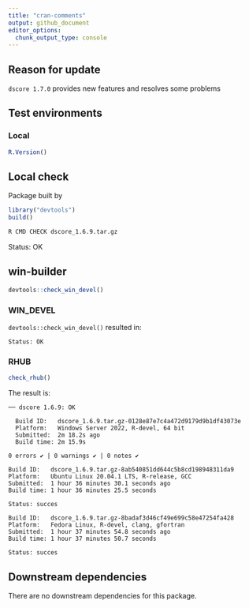```yaml
---
title: "cran-comments"
output: github_document
editor_options: 
  chunk_output_type: console
---
```


## Reason for update

`dscore 1.7.0` provides new features and resolves some problems

## Test environments

### Local

```r
R.Version()
```

## Local check

Package built by

```r
library("devtools")
build()
```

```bash
R CMD CHECK dscore_1.6.9.tar.gz
```

Status: OK

## win-builder

```r
devtools::check_win_devel()
```

### WIN_DEVEL

`devtools::check_win_devel()` resulted in:

```
Status: OK
```

### RHUB

```r
check_rhub()
```

The result is:

```
── dscore 1.6.9: OK

  Build ID:   dscore_1.6.9.tar.gz-0128e87e7c4a472d9179d9b1df43073e
  Platform:   Windows Server 2022, R-devel, 64 bit
  Submitted:  2m 18.2s ago
  Build time: 2m 15.9s

0 errors ✔ | 0 warnings ✔ | 0 notes ✔
```

```
Build ID:	dscore_1.6.9.tar.gz-8ab540851dd644c5b8cd198948311da9
Platform:	Ubuntu Linux 20.04.1 LTS, R-release, GCC
Submitted:	1 hour 36 minutes 30.1 seconds ago
Build time:	1 hour 36 minutes 25.5 seconds

Status: succes
```

```
Build ID:	dscore_1.6.9.tar.gz-8badaf3d46cf49e699c58e47254fa428
Platform:	Fedora Linux, R-devel, clang, gfortran
Submitted:	1 hour 37 minutes 54.8 seconds ago
Build time:	1 hour 37 minutes 50.7 seconds

Status: succes
```

## Downstream dependencies

There are no downstream dependencies for this package.
